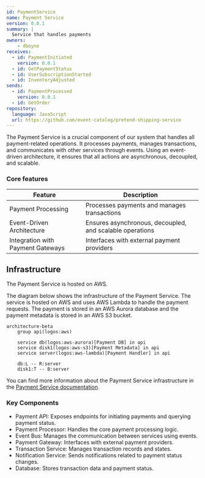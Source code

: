 ```yaml
---
id: PaymentService
name: Payment Service
version: 0.0.1
summary: |
  Service that handles payments
owners:
    - dboyne
receives:
  - id: PaymentInitiated
    version: 0.0.1
  - id: GetPaymentStatus
  - id: UserSubscriptionStarted
  - id: InventoryAdjusted
sends:
  - id: PaymentProcessed
    version: 0.0.1
  - id: GetOrder
repository:
  language: JavaScript
  url: https://github.com/event-catalog/pretend-shipping-service
---
```


The Payment Service is a crucial component of our system that handles all payment-related operations. It processes payments, manages transactions, and communicates with other services through events. Using an event-driven architecture, it ensures that all actions are asynchronous, decoupled, and scalable.

### Core features

| Feature | Description |
|---------|-------------|
| Payment Processing | Processes payments and manages transactions |
| Event-Driven Architecture | Ensures asynchronous, decoupled, and scalable operations |
| Integration with Payment Gateways | Interfaces with external payment providers |

<NodeGraph />

<MessageTable format="all" limit={4} />

## Infrastructure

The Payment Service is hosted on AWS.

The diagram below shows the infrastructure of the Payment Service. The service is hosted on AWS and uses AWS Lambda to handle the payment requests. The payment is stored in an AWS Aurora database and the payment metadata is stored in an AWS S3 bucket.

```mermaid
architecture-beta
    group api(logos:aws)

    service db(logos:aws-aurora)[Payment DB] in api
    service disk1(logos:aws-s3)[Payment Metadata] in api
    service server(logos:aws-lambda)[Payment Handler] in api

    db:L -- R:server
    disk1:T -- B:server
```

You can find more information about the Payment Service infrastructure in the [Payment Service documentation](https://github.com/event-catalog/pretend-payment-service/blob/main/README.md).

### Key Components
- Payment API: Exposes endpoints for initiating payments and querying payment status.
- Payment Processor: Handles the core payment processing logic.
- Event Bus: Manages the communication between services using events.
- Payment Gateway: Interfaces with external payment providers.
- Transaction Service: Manages transaction records and states.
- Notification Service: Sends notifications related to payment status changes.
- Database: Stores transaction data and payment status.